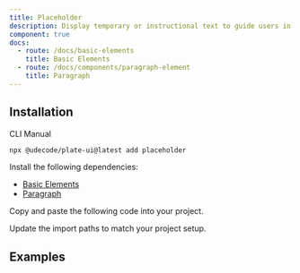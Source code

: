 ```yaml
---
title: Placeholder
description: Display temporary or instructional text to guide users in adding content.
component: true
docs:
  - route: /docs/basic-elements
    title: Basic Elements
  - route: /docs/components/paragraph-element
    title: Paragraph
---
```


<ComponentPreview name="playground-demo" id="placeholder" />

## Installation

<Tabs defaultValue="cli">

<TabsList>
<TabsTrigger value="cli">CLI</TabsTrigger>
<TabsTrigger value="manual">Manual</TabsTrigger>
</TabsList>
<TabsContent value="cli">

```bash
npx @udecode/plate-ui@latest add placeholder
```

</TabsContent>

<TabsContent value="manual">

<Steps>

<Step>

Install the following dependencies:

- [Basic Elements](/docs/basic-elements)
- [Paragraph](/docs/components/paragraph-element)

</Step>

<Step>

Copy and paste the following code into your project.

</Step>

<ComponentSource name="placeholder" />

<Step>

Update the import paths to match your project setup.

</Step>

</Steps>

</TabsContent>

</Tabs>

## Examples

<ComponentSource src="../../templates/plate-playground-template/src/components/plate/editor.tsx" />
